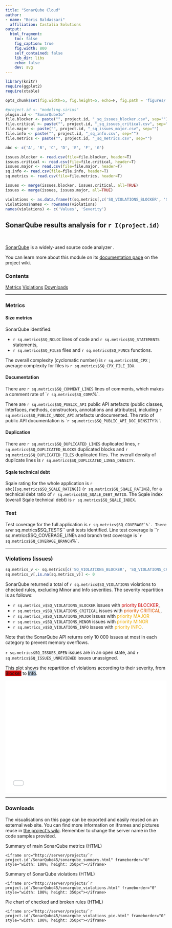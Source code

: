 ```yaml
---
title: "SonarQube Cloud"
author:
- name: "Boris Baldassari"
  affiliation: Castalia Solutions
output:
  html_fragment:
    toc: false
    fig_caption: true
    fig.width: 800
    self_contained: false
    lib_dir: libs
    echo: false
    dev: svg
---
```


```r

library(knitr)
require(ggplot2)
require(xtable)

opts_chunk$set(fig.width=5, fig.height=5, echo=F, fig.path = 'figures/')

#project.id <- "modeling.sirius"
plugin.id <- "SonarQubeIo"
file.blocker <- paste("", project.id, "_sq_issues_blocker.csv", sep="")
file.critical <- paste("", project.id, "_sq_issues_critical.csv", sep="")
file.major <- paste("", project.id, "_sq_issues_major.csv", sep="")
file.info <- paste("", project.id, "_sq_info.csv", sep="")
file.metrics <- paste("", project.id, "_sq_metrics.csv", sep="")

abc <- c('A', 'B', 'C', 'D', 'E', 'F', 'G')

issues.blocker <- read.csv(file=file.blocker, header=T)
issues.critical <- read.csv(file=file.critical, header=T)
issues.major <- read.csv(file=file.major, header=T)
sq.info <- read.csv(file=file.info, header=T)
sq.metrics <- read.csv(file=file.metrics, header=T)

issues <- merge(issues.blocker, issues.critical, all=TRUE)
issues <- merge(issues, issues.major, all=TRUE)

violations <- as.data.frame(t(sq.metrics[,c('SQ_VIOLATIONS_BLOCKER', 'SQ_VIOLATIONS_CRITICAL', 'SQ_VIOLATIONS_MAJOR', 'SQ_VIOLATIONS_MINOR', 'SQ_VIOLATIONS_INFO')]))
violations$names <- rownames(violations)
names(violations) <- c('Values', 'Severity')
```

## SonarQube results analysis for `r I(project.id)`

<br />

<div class="row"><div class="col-sm-7">

[SonarQube](http://www.sonarqube.org/) is a widely-used source code analyzer .

You can learn more about this module on its [documentation page](http://alambic.io/Plugins/Pre/SonarQube45.html) on the project wiki.

</div><div class="col-sm-4">
  <div class="panel panel-default">
  <div class="panel-heading"><h3 class="panel-title">Contents</h3></div>
  <div class="list-group">
  <a href="#metrics" class="list-group-item">Metrics</a>
  <a href="#issues" class="list-group-item">Violations</a>
  <a href="#downloads" class="list-group-item">Downloads</a>
  </div>
  </div>
</div></div>

-----

### <a name="metrics"></a>Metrics

<div class="row"><div class="col-sm-6">

#### Size metrics

SonarQube identified:

* ``r sq.metrics$SQ_NCLOC`` lines of code and ``r sq.metrics$SQ_STATEMENTS`` statements,
* ``r sq.metrics$SQ_FILES`` files and ``r sq.metrics$SQ_FUNCS`` functions.

The overall complexity (cyclomatic number) is ``r sq.metrics$SQ_CPX`` ; average complexity for files is ``r sq.metrics$SQ_CPX_FILE_IDX``.

#### Documentation

There are ``r sq.metrics$SQ_COMMENT_LINES`` lines of comments, which makes a comment rate of ``r sq.metrics$SQ_COMR`%`.

There are ``r sq.metrics$SQ_PUBLIC_API`` public API artefacts (public classes, interfaces, methods, constructors, annotations and attributes), including ``r sq.metrics$SQ_PUBLIC_UNDOC_API`` artefacts undocumented. The ratio of public API documentation is ``r sq.metrics$SQ_PUBLIC_API_DOC_DENSITY`%`.

#### Duplication

There are ``r sq.metrics$SQ_DUPLICATED_LINES`` duplicated lines, ``r sq.metrics$SQ_DUPLICATED_BLOCKS`` duplicated blocks and ``r sq.metrics$SQ_DUPLICATED_FILES`` duplicated files. The overall density of duplicate lines is ``r sq.metrics$SQ_DUPLICATED_LINES_DENSITY``.

#### Sqale technical debt

Sqale rating for the whole application is ``r abc[[sq.metrics$SQ_SQALE_RATING]]`` (`r sq.metrics$SQ_SQALE_RATING`), for a technical debt ratio of ``r sq.metrics$SQ_SQALE_DEBT_RATIO``. The Sqale index (overall Sqale technical debt) is ``r sq.metrics$SQ_SQALE_INDEX``.

</div><div class="col-sm-6">

### Test

Test coverage for the full application is ``r sq.metrics$SQ_COVERAGE`%`. There are ``r sq.metrics$SQ_TESTS`` unit tests identified. Line test coverage is ``r sq.metrics$SQ_COVERAGE_LINE`%` and branch test coverage is ``r sq.metrics$SQ_COVERAGE_BRANCH`%`.

</div></div>

-----

### <a name="issues"></a>Violations (issues)

<div class="row"><div class="col-sm-6">

```r
sq.metrics_v <- sq.metrics[c('SQ_VIOLATIONS_BLOCKER', 'SQ_VIOLATIONS_CRITICAL', 'SQ_VIOLATIONS_MAJOR', 'SQ_VIOLATIONS_MINOR', 'SQ_VIOLATIONS_INFO')]
sq.metrics_v[,is.na(sq.metrics_v)] <- 0
```

SonarQube returned a total of ``r sq.metrics$SQ_VIOLATIONS`` violations to checked rules, excluding Minor and Info severities. The severity repartition is as follows:

* ``r sq.metrics_v$SQ_VIOLATIONS_BLOCKER`` issues with <span style="color: #CC0000">priority BLOCKER</span>,
* ``r sq.metrics_v$SQ_VIOLATIONS_CRITICAL`` issues with <span style="color: #DD5500">priority CRITICAL</span>,
* ``r sq.metrics_v$SQ_VIOLATIONS_MAJOR`` issues with <span style="color: #EEAA00">priority MAJOR</span>
* ``r sq.metrics_v$SQ_VIOLATIONS_MINOR`` issues with <span style="color: #EEAA00">priority MINOR</span>
* ``r sq.metrics_v$SQ_VIOLATIONS_INFO`` issues with <span style="color: #EEAA00">priority INFO</span>.

Note that the SonarQube API returns only 10 000 issues at most in each category to prevent memory overflows.

``r sq.metrics$SQ_ISSUES_OPEN`` issues are in an open state, and ``r sq.metrics$SQ_ISSUES_UNREVIEWED`` issues unassigned.

</div><div class="col-sm-6">

This plot shows the repartition of violations according to their severity, from <span class="label" style="background-color: #CC0000">Blocker</span> to <span class="label" style="background-color: #ADBECF">Info</span>.

<iframe src="/projects/`r project.id`/SonarQube45/sonarqube_violations_pie.html" frameborder="0" style="width: 100%; height: 350px"></iframe>

</div></div>

-----

### <a name="downloads"></a>Downloads

The visualisations on this page can be exported and easily reused on an external web site. You can find more information on iframes and pictures reuse in [the project&apos;s wiki](https://alambic.io/Documentation/Basics/Exports.html). Remember to change the server name in the code samples provided.

Summary of main SonarQube metrics (HTML)

    <iframe src="http://server/projects/`r project.id`/SonarQube45/sonarqube_summary.html" frameborder="0" style="width: 100%; height: 350px"></iframe>

Summary of SonarQube violations (HTML)

    <iframe src="http://server/projects/`r project.id`/SonarQube45/sonarqube_violations.html" frameborder="0" style="width: 100%; height: 350px"></iframe>

Pie chart of checked and broken rules (HTML)

    <iframe src="http://server/projects/`r project.id`/SonarQube45/sonarqube_violations_pie.html" frameborder="0" style="width: 100%; height: 350px"></iframe>
